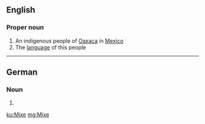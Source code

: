 ==English==

===Proper noun===
{{wikipedia}}
{{en-proper noun}}

# An indigenous people of [[Oaxaca]] in [[Mexico]]
# The [[language]] of this people

----

==German==

===Noun===
{{head|de|noun form}}

# {{plural of|Mix|lang=de|nocat=1}}

[[ku:Mixe]]
[[mg:Mixe]]